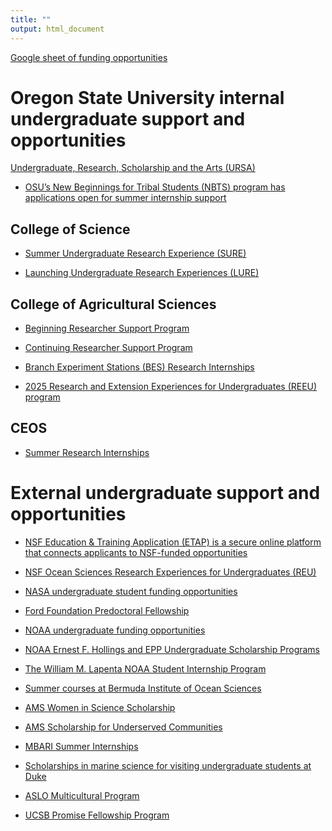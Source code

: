 ```yaml
---
title: ""
output: html_document
---
```


[Google sheet of funding opportunities](https://docs.google.com/spreadsheets/d/1BaC0sX7I8_mMcXxIThEM2kZgSUqi7-l_BHZe_CUvuhw/edit?gid=194681346#gid=194681346)

# Oregon State University internal undergraduate support and opportunities

[Undergraduate, Research, Scholarship and the Arts (URSA)](https://undergraduate.oregonstate.edu/research)

- [OSU's New Beginnings for Tribal Students (NBTS) program has applications open for summer internship support](https://opencampus.oregonstate.edu/nbts)

## College of Science

- [Summer Undergraduate Research Experience (SURE)](https://science.oregonstate.edu/hands-on-experiences/undergraduate-research/sure-science-program)

- [Launching Undergraduate Research Experiences (LURE)](https://science.oregonstate.edu/hands-on-experiences/undergraduate-research/lure-science-program)

## College of Agricultural Sciences

- [Beginning Researcher Support Program](https://agsci.oregonstate.edu/education/undergraduate-research/beginning-researcher-support-program)

- [Continuing Researcher Support Program](https://agsci.oregonstate.edu/education/undergraduate-research/continuing-researcher-support-program)

- [Branch Experiment Stations (BES) Research Internships](https://agsci.oregonstate.edu/academics/internships/branch-experiment-stations-internship-program)

- [2025 Research and Extension Experiences for Undergraduates (REEU) program](https://oregonstate-idea.terradotta.com/index.cfm?FuseAction=Programs.ViewProgramAngular&id=10845)

## CEOS

- [Summer Research Internships](https://ceoas.oregonstate.edu/summer-research-internships-undergraduates)

# External undergraduate support and opportunities

- [NSF Education & Training Application (ETAP) is a secure online platform that connects applicants to NSF-funded opportunities](https://etap.nsf.gov/search)

- [NSF Ocean Sciences Research Experiences for Undergraduates (REU)](https://hmsc.oregonstate.edu/research-experiences-undergraduates)

- [NASA undergraduate student funding opportunities](https://science.nasa.gov/learn/learner-opportunities/#undergrad)

- [Ford Foundation Predoctoral Fellowship](https://www.nationalacademies.org/our-work/ford-foundation-fellowships)

- [NOAA undergraduate funding opportunities](http://www.noaa.gov/opportunities/student-opportunities) 

- [NOAA Ernest F. Hollings and EPP Undergraduate Scholarship Programs](https://oedwebdbapps.iso.noaa.gov/uspa/)

- [The William M. Lapenta NOAA Student Internship Program](https://vlab.noaa.gov/web/lapenta-internship-program)

- [Summer courses at Bermuda Institute of Ocean Sciences](https://www.us-ocb.org/science-support/student-opportunities/)

- [AMS Women in Science Scholarship](https://www.ametsoc.org/index.cfm/ams/information-for/students/ams-scholarships-and-fellowships/women-in-science-scholarship/)

- [AMS Scholarship for Underserved Communities](https://www.ametsoc.org/index.cfm/ams/information-for/students/ams-scholarships-and-fellowships/ams-scholarship-for-underserved-communities-formerly-minority-scholarship/)

- [MBARI Summer Internships](https://www.mbari.org/about/careers/internships/how-to-apply/)

- [Scholarships in marine science for visiting undergraduate students at Duke](https://nicholas.duke.edu/marinelab/academics/undergraduate/scholarships-financial-aid)

- [ASLO Multicultural Program](https://www.aslo.org/opportunities-in-aslo/aslo-multicultural-program/)

- [UCSB Promise Fellowship Program](https://www.graddiv.ucsb.edu/promise-fellowship-program)